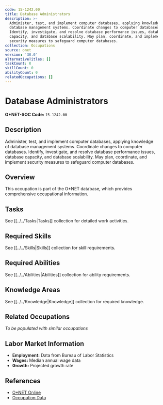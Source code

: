```yaml
---
code: 15-1242.00
title: Database Administrators
description: >-
  Administer, test, and implement computer databases, applying knowledge of
  database management systems. Coordinate changes to computer databases.
  Identify, investigate, and resolve database performance issues, database
  capacity, and database scalability. May plan, coordinate, and implement
  security measures to safeguard computer databases.
collection: Occupations
source: onet
version: '30.0'
alternativeTitles: []
taskCount: 0
skillCount: 0
abilityCount: 0
relatedOccupations: []
---
```

# Database Administrators

**O*NET-SOC Code:** `15-1242.00`

## Description

Administer, test, and implement computer databases, applying knowledge of database management systems. Coordinate changes to computer databases. Identify, investigate, and resolve database performance issues, database capacity, and database scalability. May plan, coordinate, and implement security measures to safeguard computer databases.

## Overview

This occupation is part of the O*NET database, which provides comprehensive occupational information.

## Tasks

See [[../../Tasks|Tasks]] collection for detailed work activities.

## Required Skills

See [[../../Skills|Skills]] collection for skill requirements.

## Required Abilities

See [[../../Abilities|Abilities]] collection for ability requirements.

## Knowledge Areas

See [[../../Knowledge|Knowledge]] collection for required knowledge.

## Related Occupations

*To be populated with similar occupations*

## Labor Market Information

- **Employment:** Data from Bureau of Labor Statistics
- **Wages:** Median annual wage data
- **Growth:** Projected growth rate

## References

- [O*NET Online](https://www.onetonline.org/link/summary/15-1242.00)
- [Occupation Data](https://www.onetcenter.org/)
